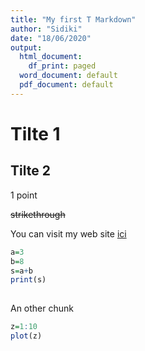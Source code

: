 ```yaml
---
title: "My first T Markdown"
author: "Sidiki"
date: "18/06/2020"
output:
  html_document:
    df_print: paged
  word_document: default
  pdf_document: default
---
```


# Tilte 1
## Tilte 2 

1 point

~~strikethrough~~

You can visit my web site 
[ici](www.sidiki-simpore.com)

```r
a=3
b=8
s=a+b
print(s)
  
```

An other chunk
```r
z=1:10
plot(z)
```

